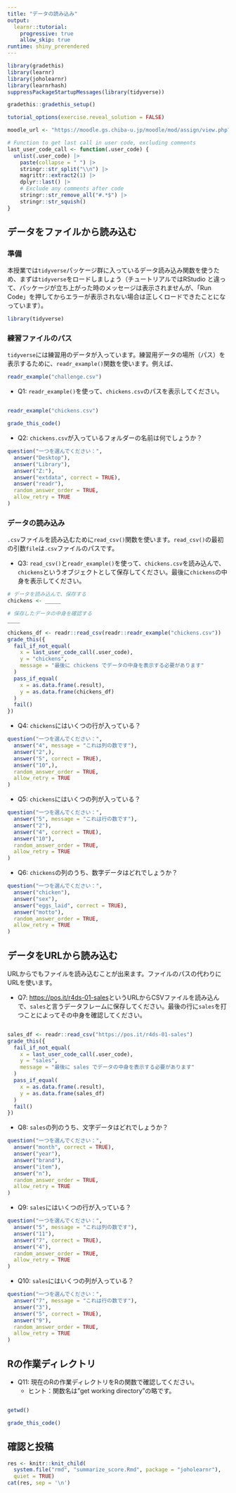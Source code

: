 ```yaml
---
title: "データの読み込み"
output:
  learnr::tutorial:
    progressive: true
    allow_skip: true
runtime: shiny_prerendered
---
```


```r
library(gradethis)
library(learnr)
library(joholearnr)
library(learnrhash)
suppressPackageStartupMessages(library(tidyverse))

gradethis::gradethis_setup()

tutorial_options(exercise.reveal_solution = FALSE)

moodle_url <- "https://moodle.gs.chiba-u.jp/moodle/mod/assign/view.php?id=1291956"

# Function to get last call in user code, excluding comments
last_user_code_call <- function(.user_code) {
  unlist(.user_code) |>
    paste(collapse = " ") |>
    stringr::str_split("\\n") |>
    magrittr::extract2(1) |>
    dplyr::last() |>
    # Exclude any comments after code
    stringr::str_remove_all("#.*$") |>
    stringr::str_squish()
}
```

## データをファイルから読み込む

### 準備

本授業では`tidyverse`パッケージ群に入っているデータ読み込み関数を使うため、まずは`tidyverse`をロードしましょう（チュートリアルではRStudio と違って、パッケージが立ち上がった時のメッセージは表示されませんが、「Run Code」を押してからエラーが表示されない場合は正しくロードできたことになっています）。

```r
library(tidyverse)
```

### 練習ファイルのパス

`tidyverse`には練習用のデータが入っています。練習用データの場所（パス）を表示するために、`readr_example()`関数を使います。例えば、

```r
readr_example("challenge.csv")
```

- Q1: `readr_example()`を使って、`chickens.csv`のパスを表示してください。

```r

```

```r
readr_example("chickens.csv")
```

```r
grade_this_code()
```

- Q2: `chickens.csv`が入っているフォルダーの名前は何でしょうか？

```r
question("一つを選んでください：",
  answer("Desktop"),
  answer("Library"),
  answer("Z:"),
  answer("extdata", correct = TRUE),
  answer("readr"),
  random_answer_order = TRUE,
  allow_retry = TRUE
)
```

### データの読み込み

`.csv`ファイルを読み込むために`read_csv()`関数を使います。`read_csv()`の最初の引数`file`は`.csv`ファイルのパスです。

- Q3: `read_csv()`と`readr_example()`を使って、`chickens.csv`を読み込んで、`chickens`というオブジェクトとして保存してください。最後に`chickens`の中身を表示してください。

```r
# データを読み込んで、保存する
chickens <- _____

# 保存したデータの中身を確認する
____
```

```r
chickens_df <- readr::read_csv(readr::readr_example("chickens.csv"))
grade_this({
  fail_if_not_equal(
    x = last_user_code_call(.user_code),
    y = "chickens",
    message = "最後に chickens でデータの中身を表示する必要があります"
  )
  pass_if_equal(
    x = as.data.frame(.result),
    y = as.data.frame(chickens_df)
  )
  fail()
})
```

- Q4: `chickens`にはいくつの行が入っている？

```r
question("一つを選んでください：",
  answer("4", message = "これは列の数です"),
  answer("2",),
  answer("5", correct = TRUE),
  answer("10",),
  random_answer_order = TRUE,
  allow_retry = TRUE
)
```

- Q5: `chickens`にはいくつの列が入っている？

```r
question("一つを選んでください：",
  answer("5", message = "これは行の数です"),
  answer("2"),
  answer("4", correct = TRUE),
  answer("10"),
  random_answer_order = TRUE,
  allow_retry = TRUE
)
```

- Q6: `chickens`の列のうち、数字データはどれでしょうか？

```r
question("一つを選んでください：",
  answer("chicken"),
  answer("sex"),
  answer("eggs_laid", correct = TRUE),
  answer("motto"),
  random_answer_order = TRUE,
  allow_retry = TRUE
)
```

## データをURLから読み込む

URLからでもファイルを読み込むことが出来ます。ファイルのパスの代わりにURLを使います。

- Q7:  <https://pos.it/r4ds-01-sales>というURLからCSVファイルを読み込んで、`sales`と言うデータフレームに保存してください。最後の行に`sales`を打つことによってその中身を確認してください。

```r

```

```r
sales_df <- readr::read_csv("https://pos.it/r4ds-01-sales")
grade_this({
  fail_if_not_equal(
    x = last_user_code_call(.user_code),
    y = "sales",
    message = "最後に sales でデータの中身を表示する必要があります"
  )
  pass_if_equal(
    x = as.data.frame(.result),
    y = as.data.frame(sales_df)
  )
  fail()
})
```

- Q8: `sales`の列のうち、文字データはどれでしょうか？

```r
question("一つを選んでください：",
  answer("month", correct = TRUE),
  answer("year"),
  answer("brand"),
  answer("item"),
  answer("n"),
  random_answer_order = TRUE,
  allow_retry = TRUE
)
```

- Q9: `sales`にはいくつの行が入っている？

```r
question("一つを選んでください：",
  answer("5", message = "これは列の数です"),
  answer("11"),
  answer("7", correct = TRUE),
  answer("4"),
  random_answer_order = TRUE,
  allow_retry = TRUE
)
```

- Q10: `sales`にはいくつの列が入っている？

```r
question("一つを選んでください：",
  answer("7", message = "これは行の数です"),
  answer("3"),
  answer("5", correct = TRUE),
  answer("9"),
  random_answer_order = TRUE,
  allow_retry = TRUE
)
```

## Rの作業ディレクトリ

- Q11: 現在のRの作業ディレクトリをRの関数で確認してください。
  - ヒント：関数名は"get working directory"の略です。

```r

```

```r
getwd()
```

```r
grade_this_code()
```

## 確認と投稿

```r
res <- knitr::knit_child(
  system.file("rmd", "summarize_score.Rmd", package = "joholearnr"),
  quiet = TRUE)
cat(res, sep = '\n')
```
